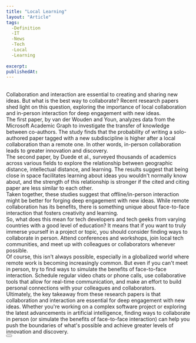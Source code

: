 ```yaml
---
title: "Local Learning"
layout: "Article"
tags: 
  -Definition
  -IT
  -News
  -Tech
  -Local
  -Learning
 
excerpt:
publishedAt:
---
```

<br />
Collaboration and interaction are essential to creating and sharing new ideas. But what is the best way to collaborate? Recent research papers shed light on this question, exploring the importance of local collaboration and in-person interaction for deep engagement with new ideas.
<br />
The first paper, by van der Wouden and Youn, analyzes data from the Microsoft Academic Graph to investigate the transfer of knowledge between co-authors. The study finds that the probability of writing a solo-authored paper tagged with a new subdiscipline is higher after a local collaboration than a remote one. In other words, in-person collaboration leads to greater innovation and discovery.
<br />
The second paper, by Duede et al., surveyed thousands of academics across various fields to explore the relationship between geographic distance, intellectual distance, and learning. The results suggest that being close in space facilitates learning about ideas you wouldn't normally know about, and the strength of this relationship is stronger if the cited and citing paper are less similar to each other.
<br />
Taken together, these studies suggest that offline/in-person interaction might be better for forging deep engagement with new ideas. While remote collaboration has its benefits, there is something unique about face-to-face interaction that fosters creativity and learning.
<br />
So, what does this mean for tech developers and tech geeks from varying countries with a good level of education? It means that if you want to truly immerse yourself in a project or topic, you should consider finding ways to collaborate in person. Attend conferences and workshops, join local tech communities, and meet up with colleagues or collaborators whenever possible.
<br />
Of course, this isn't always possible, especially in a globalized world where remote work is becoming increasingly common. But even if you can't meet in person, try to find ways to simulate the benefits of face-to-face interaction. Schedule regular video chats or phone calls, use collaborative tools that allow for real-time communication, and make an effort to build personal connections with your colleagues and collaborators.
<br />
Ultimately, the key takeaway from these research papers is that collaboration and interaction are essential for deep engagement with new ideas. Whether you're working on a complex software project or exploring the latest advancements in artificial intelligence, finding ways to collaborate in person (or simulate the benefits of face-to-face interaction) can help you push the boundaries of what's possible and achieve greater levels of innovation and discovery.
<br />
<Button
  address="https://www.newthingsunderthesun.com/pub/ixkf7nw9/release/1?readingCollection=9f57d356"
  text="Source"
/>
